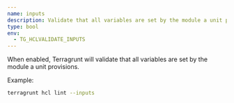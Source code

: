 ```yaml
---
name: inputs
description: Validate that all variables are set by the module a unit provisions.
type: bool
env:
  - TG_HCLVALIDATE_INPUTS
---
```


When enabled, Terragrunt will validate that all variables are set by the module a unit provisions.

Example:

```bash
terragrunt hcl lint --inputs
```
